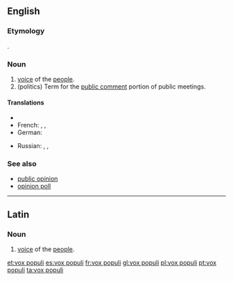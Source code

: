 ==English==
{{wikipedia}}

===Etymology===
{{etyl|la|en}} {{term|vox populi||to infinity|lang=la}}.

===Noun===
{{en-noun|head=[[vox]] [[populi]]}}

# [[voice]] of the [[people]].
# (politics) Term for the [[public comment]] portion of public meetings.

====Translations====
{{trans-top|voice of the people}}
* {{trreq|Finnish}}
* French: {{t|fr|vox populi|f}}, {{t|fr|voix du peuple|f}}, {{t|fr|opinion publique|f}}
* German: {{t|de|öffentliche Meinung|f}}
{{trans-mid}}
* Russian: {{t|ru|голос народа|m|tr=gólos naróda|sc=Cyrl}}, {{t|ru|глас народа|m|tr=glas naróda|sc=Cyrl}}, {{t|ru|общественное мнение|n|tr=obščéstvnennoje mnénije|sc=Cyrl}}
{{trans-bottom}}

===See also===
* [[public opinion]]
* [[opinion poll]]

----

==Latin==

===Noun===
{{head|la|noun|head=[[vox|vōx]] [[populus|populī]]}}

# [[voice]] of the [[people]].

[[et:vox populi]]
[[es:vox populi]]
[[fr:vox populi]]
[[gl:vox populi]]
[[pl:vox populi]]
[[pt:vox populi]]
[[ta:vox populi]]